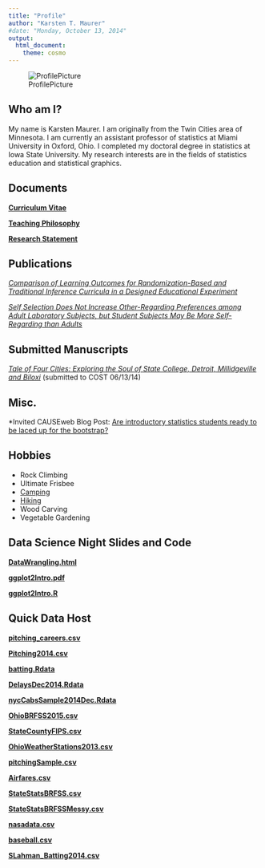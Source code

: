 ```yaml
---
title: "Profile"
author: "Karsten T. Maurer"
#date: "Monday, October 13, 2014"
output: 
  html_document:
    theme: cosmo
---
```


![ProfilePicture](images/StockholmSmall.png)

## Who am I?

My name is Karsten Maurer.  I am originally from the Twin Cities area of Minnesota. I am currently an assistant professor of statistics at Miami University in Oxford, Ohio. I completed my doctoral degree in statistics at Iowa State University. My research interests are in the fields of statistics education and statistical graphics.  

## Documents

 **[Curriculum Vitae](documents/KarstenMaurerCV.pdf)**

 **[Teaching Philosophy](documents/KarstenMaurerTeachPhil.pdf)**

 **[Research Statement](documents/KarstenMaurerResearchStatement.pdf)**

## Publications

  *[Comparison of Learning Outcomes for Randomization-Based and Traditional Inference Curricula in a Designed Educational Experiment](http://escholarship.org/uc/item/0wm523b0)*

  *[Self Selection Does Not Increase Other-Regarding Preferences among Adult Laboratory Subjects, but Student Subjects May Be More Self-Regarding than Adults](documents/SelfSelectionPaperMorrisTandT.pdf)*

## Submitted Manuscripts

  *[Tale of Four Cities: Exploring the Soul of State College, Detroit, Millidgeville and Biloxi](documents/MaurerOsthusLoy-submission1.pdf)* (submitted to COST 06/13/14)

## Misc.

  *Invited CAUSEweb Blog Post: [Are introductory statistics students ready to be laced up for the bootstrap?](https://www.causeweb.org/sbi/?p=564)

## Hobbies

* Rock Climbing
* Ultimate Frisbee
* [Camping](images/camping.png)
* [Hiking](images/zion.png)
* Wood Carving
* Vegetable Gardening

## Data Science Night Slides and Code

 **[DataWrangling.html](documents/DataWrangling.html)**

 **[ggplot2Intro.pdf](documents/ggplot2Intro.pdf)**
 
 **[ggplot2Intro.R](documents/ggplot2Intro.R)**

## Quick Data Host

 **[pitching_careers.csv](documents/pitching_careers.csv)**

 **[Pitching2014.csv](documents/Pitching2014.csv)**
 
 **[batting.Rdata](documents/batting.Rdata)**
 
 **[DelaysDec2014.Rdata](documents/DelaysDec2014.Rdata)**

 **[nycCabsSample2014Dec.Rdata](documents/nycCabsSample2014Dec.Rdata)**

 **[OhioBRFSS2015.csv](documents/OhioBRFSS2015.csv)**

 **[StateCountyFIPS.csv](documents/StateCountyFIPS.csv)**
 
 **[OhioWeatherStations2013.csv](documents/OhioWeatherStations2013.csv)**
 
 **[pitchingSample.csv](documents/pitchingSample.csv)**

 **[Airfares.csv](documents/Airfares.csv)**
 
 **[StateStatsBRFSS.csv](documents/StateStatsBRFSS.csv)**
 
 **[StateStatsBRFSSMessy.csv](documents/StateStatsBRFSSMessy.csv)**
 
 **[nasadata.csv](documents/nasadata.csv)**
 
 **[baseball.csv](documents/baseball.csv)**

 **[SLahman_Batting2014.csv](documents/SLahman_Batting2014.csv)** 
 
